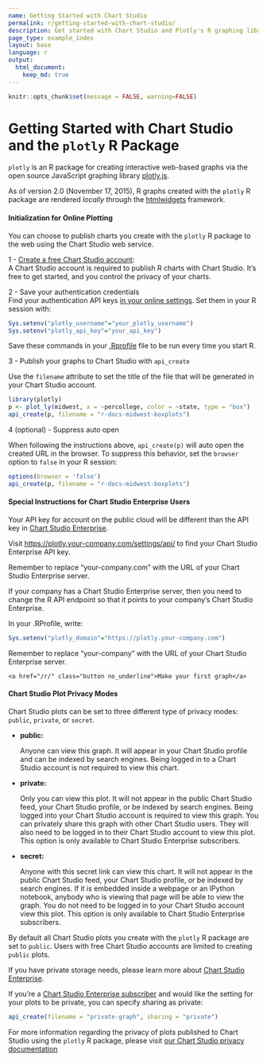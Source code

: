 ```yaml
---
name: Getting Started with Chart Studio
permalink: r/getting-started-with-chart-studio/
description: Get started with Chart Studio and Plotly's R graphing library.
page_type: example_index
layout: base
language: r
output:
  html_document:
    keep_md: true
---
```


```r
knitr::opts_chunk$set(message = FALSE, warning=FALSE)
```

# Getting Started with Chart Studio and the `plotly` R Package

`plotly` is an R package for creating interactive web-based graphs via the open source JavaScript graphing library [plotly.js](http://plot.ly/javascript). 

As of version 2.0 (November 17, 2015), R graphs created with the `plotly` R package are rendered *locally* through the [htmlwidgets](http://www.htmlwidgets.org/) framework.

#### Initialization for Online Plotting

You can choose to publish charts you create with the `plotly` R package to the web using the Chart Studio web service.

1 - [Create a free Chart Studio account](https://plot.ly/api_signup):<br>
A Chart Studio account is required to publish R charts with Chart Studio. It's free to get started, and you control the privacy of your charts.

2 - Save your authentication credentials<br>
Find your authentication API keys [in your online settings](https://plot.ly/settings/api). Set them in your R session with:

```r
Sys.setenv("plotly_username"="your_plotly_username")
Sys.setenv("plotly_api_key"="your_api_key")
```

Save these commands in your [.Rprofile](http://www.statmethods.net/interface/customizing.html) file to be run every time you start R.

3 - Publish your graphs to Chart Studio with `api_create`

Use the `filename` attribute to set the title of the file that will be generated in your Chart Studio account.

```r
library(plotly)
p <- plot_ly(midwest, x = ~percollege, color = ~state, type = "box")
api_create(p, filename = "r-docs-midwest-boxplots")
```

4 (optional) - Suppress auto open

When following the instructions above, `api_create(p)` will auto open the created URL in the browser. To suppress this behavior, set the `browser` option to `false` in your R session:

```r
options(browser = 'false')
api_create(p, filename = "r-docs-midwest-boxplots")
```

#### Special Instructions for Chart Studio Enterprise Users

Your API key for account on the public cloud will be different than the API key in [Chart Studio Enterprise](https://plot.ly/product/enterprise/). 

Visit <https://plotly.your-company.com/settings/api/> to find your Chart Studio Enterprise API key. 

Remember to replace "your-company.com" with the URL of your Chart Studio Enterprise server.

If your company has a Chart Studio Enterprise server, then you need to change the R API endpoint so that it points to your company's Chart Studio Enterprise.

In your .RProfile, write:

```r
Sys.setenv("plotly_domain"="https://plotly.your-company.com")
```

Remember to replace "your-company" with the URL of your Chart Studio Enterprise server.

<div class="row centered btnrow">
    <a href="/r/" class="button no_underline">Make your first graph</a>
</div>

#### Chart Studio Plot Privacy Modes

Chart Studio plots can be set to three different type of privacy modes: `public`, `private`, or `secret`.

* **public:**

     Anyone can view this graph. 
     It will appear in your Chart Studio profile and can be indexed by search engines. 
     Being logged in to a Chart Studio account is not required to view this chart.

* **private:**

     Only you can view this plot. 
     It will not appear in the public Chart Studio feed, your Chart Studio profile, or be indexed by search engines. 
     Being logged into your Chart Studio account is required to view this graph. 
     You can privately share this graph with other Chart Studio users. They will also need to be logged in to their Chart Studio account to view this plot. 
     This option is only available to Chart Studio Enterprise subscribers.

* **secret:**

     Anyone with this secret link can view this chart. 
     It will not appear in the public Chart Studio feed, your Chart Studio profile, or be indexed by search engines. 
     If it is embedded inside a webpage or an IPython notebook, anybody who is viewing that page will be able to view the graph. 
     You do not need to be logged in to your Chart Studio account view this plot. 
     This option is only available to Chart Studio Enterprise subscribers.

By default all Chart Studio plots you create with the `plotly` R package are set to `public`. Users with free Chart Studio accounts are limited to creating `public` plots. 

If you have private storage needs, please learn more about [Chart Studio Enterprise](https://plot.ly/online-chart-maker/). 

If you're a [Chart Studio Enterprise subscriber](https://plot.ly/settings/subscription/?modal=true&utm_source=api-docs&utm_medium=support-oss) and would like the setting for your plots to be private, you can specify sharing as private:

```r
api_create(filename = "private-graph", sharing = "private")
```
For more information regarding the privacy of plots published to Chart Studio using the `plotly` R package, please visit [our Chart Studio privacy documentation](https://plot.ly/r/privacy/)
